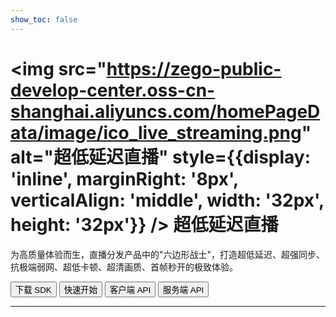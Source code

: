```yaml
---
show_toc: false
---
```


# <img src="https://zego-public-develop-center.oss-cn-shanghai.aliyuncs.com/homePageData/image/ico_live_streaming.png" alt="超低延迟直播" style={{display: 'inline', marginRight: '8px', verticalAlign: 'middle', width: '32px', height: '32px'}} /> 超低延迟直播

为高质量体验而生，直播分发产品中的"六边形战士"，打造超低延迟、超强同步、抗极端弱网、超低卡顿、超清画质、首帧秒开的极致体验。

<Button primary-color="NavyBlue" target="_blank" href="./../client-sdk/download-sdk.mdx">下载 SDK</Button>
<Button primary-color="NavyBlue" target="_blank" href="./../quick-start/implementing-live-streaming.mdx">快速开始</Button>
<Button primary-color="NavyBlue" target="_blank" href="/live-streaming-api/overview">客户端 API</Button>
<Button primary-color="NavyBlue" target="_blank" href="/live-streaming-server/api-reference/overview">服务端 API</Button>

---

<Steps titleSite="h3">
  <Step title="产品介绍" icon="https://doc-media.zego.im/sdk-doc/Pics/Express/overview_catalog/icon_documentation_jianjie.png">
    <FeatureList
      features={        [
                {
                        "title": "概述",
                        "link": "/live-streaming-u3d/introduction/overview"
                },
                {
                        "title": "产品功能",
                        "link": "/live-streaming-u3d/introduction/product-feature-list"
                }
        ]}
    />
  </Step>
  <Step title="快速开始" icon="https://doc-media.zego.im/sdk-doc/Pics/Express/overview_catalog/icon_documentation_kuaisukaishi.png">
    <FeatureList
      features={        [
                {
                        "title": "跑通示例源码",
                        "link": "/live-streaming-u3d/quick-start/run-example-code"
                },
                {
                        "title": "集成 SDK",
                        "link": "/live-streaming-u3d/quick-start/integrating-sdk"
                },
                {
                        "title": "快速实现超低延迟直播",
                        "link": "/live-streaming-u3d/quick-start/implementing-live-streaming"
                },
                {
                        "title": "场景化音视频配置",
                        "link": "/live-streaming-u3d/quick-start/scenario-based-audio-video-configuration"
                }
        ]}
    />
  </Step>
  <Step title="通信能力" icon="https://doc-media.zego.im/sdk-doc/Pics/Express/overview_catalog/icon_documentation_tongxun.png">
    <FeatureList
      type="基础"
      features={        [
                {
                        "title": "使用 Token 鉴权",
                        "link": "/live-streaming-u3d/communication/use-token-authentication"
                },
                {
                        "title": "通话质量监测",
                        "link": "/live-streaming-u3d/communication/monitor-stream-quality"
                }
        ]}
    />
    <br/>
    <FeatureList
      type="进阶"
      features={        [
                {
                        "title": "多源采集",
                        "link": "/live-streaming-u3d/communication/multi-source-capture"
                },
                {
                        "title": "云代理",
                        "link": "/live-streaming-u3d/communication/cloud-proxy"
                },
                {
                        "title": "游戏语音",
                        "link": "/live-streaming-u3d/communication/range-audio"
                }
        ]}
    />
    <br/>
    <FeatureList
      features={        [
                {
                        "title": "媒体补充增强信息（SEI）",
                        "link": "/live-streaming-u3d/communication/sei"
                }
        ]}
    />
  </Step>
  <Step title="房间能力" icon="https://doc-media.zego.im/sdk-doc/Pics/Express/overview_catalog/icon_documentation_fangjian.png">
    <FeatureList
      type="基础"
      features={        [
                {
                        "title": "房间连接状态说明",
                        "link": "/live-streaming-u3d/room/room-connection-status"
                }
        ]}
    />
  </Step>
  <Step title="音频能力" icon="https://doc-media.zego.im/sdk-doc/Pics/Express/overview_catalog/icon_documentation_yinpin.png">
    <FeatureList
      type="基础"
      features={        [
                {
                        "title": "音频频谱与音量变化",
                        "link": "/live-streaming-u3d/audio/sound-level-spectrum"
                },
                {
                        "title": "耳返与声道设置",
                        "link": "/live-streaming-u3d/audio/headphone-monitor"
                },
                {
                        "title": "音频 3A 处理",
                        "link": "/live-streaming-u3d/audio/audio-3a-processing"
                }
        ]}
    />
    <br/>
    <FeatureList
      type="进阶"
      features={        [
                {
                        "title": "自定义音频采集与渲染",
                        "link": "/live-streaming-u3d/audio/custom-audio-capture-and-rendering"
                }
        ]}
    />
  </Step>
  <Step title="视频能力" icon="https://doc-media.zego.im/sdk-doc/Pics/Express/overview_catalog/icon_documentation_shipin.png">
    <FeatureList
      type="基础"
      features={        [
                {
                        "title": "基础美颜",
                        "link": "/live-streaming-u3d/video/basic-beauty"
                },
                {
                        "title": "屏幕共享",
                        "link": "/live-streaming-u3d/video/screen-sharing"
                }
        ]}
    />
    <br/>
    <FeatureList
      type="进阶"
      features={        [
                {
                        "title": "自定义视频采集",
                        "link": "/live-streaming-u3d/video/custom-video-capture"
                },
                {
                        "title": "视频大小流和分层编码",
                        "link": "/live-streaming-u3d/video/small-large-video-stream-and-layered-encoding"
                },
                {
                        "title": "推流视频增强",
                        "link": "/live-streaming-u3d/video/publish-video-enhancement"
                }
        ]}
    />
  </Step>
  <Step title="其他能力" icon="https://doc-media.zego.im/sdk-doc/Pics/Express/overview_catalog/icon_documentation_xiaoxi_2.png">
    <FeatureList
      type="基础"
      features={        [
                {
                        "title": "媒体播放器",
                        "link": "/live-streaming-u3d/other/media-player"
                },
                {
                        "title": "音效文件播放器",
                        "link": "/live-streaming-u3d/other/audio-effect-player"
                }
        ]}
    />
  </Step>
  <Step title="参考文档" icon="https://doc-media.zego.im/sdk-doc/Pics/Express/overview_catalog/icon_documentation_cankaowendang.png">
    <FeatureList
      features={      [
            {
                  "title": "客户端 API",
                  "link": "/live-streaming-api/overview"
            },
            {
                  "title": "服务端 API",
                  "link": "/live-streaming-server/api-reference/overview"
            },
            {
                  "title": "常见错误码",
                  "link": "/live-streaming-ios/client-sdk/error-code"
            },
            {
                  "title": "常见问题",
                  "link": "/faq/overview"
            }
      ]}
    />
  </Step>
</Steps>